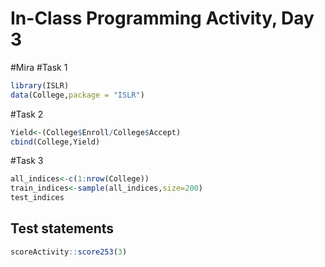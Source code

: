 # In-Class Programming Activity, Day 3

#Mira
#Task 1

```r

library(ISLR)
data(College,package = "ISLR")
```

#Task 2

```r

Yield<-(College$Enroll/College$Accept)
cbind(College,Yield)
```

#Task 3
```r
all_indices<-c(1:nrow(College))
train_indices<-sample(all_indices,size=200)
test_indices
```

## Test statements

```r
scoreActivity::score253(3)
```